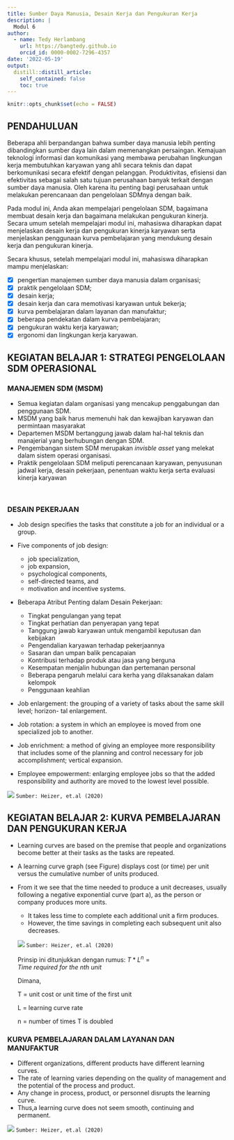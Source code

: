 ```yaml
---
title: Sumber Daya Manusia, Desain Kerja dan Pengukuran Kerja
description: |
  Modul 6
author: 
  - name: Tedy Herlambang
    url: https://bangtedy.github.io
    orcid_id: 0000-0002-7296-4357
date: '2022-05-19'
output:
  distill::distill_article:
    self_contained: false
    toc: true
---
```


```r
knitr::opts_chunk$set(echo = FALSE)
```

## PENDAHULUAN

Beberapa ahli berpandangan bahwa sumber daya manusia lebih penting dibandingkan sumber daya lain dalam memenangkan persaingan. Kemajuan teknologi informasi dan komunikasi yang membawa perubahan lingkungan kerja membutuhkan karyawan yang ahli secara teknis dan dapat berkomunikasi secara efektif dengan pelanggan. Produktivitas, efisiensi dan efektivitas sebagai salah satu tujuan perusahaan banyak terkait dengan sumber daya manusia. Oleh karena itu penting bagi perusahaan untuk melakukan perencanaan dan pengelolaan SDMnya dengan baik.

Pada modul ini, Anda akan mempelajari pengelolaan SDM, bagaimana membuat desain kerja dan bagaimana melakukan pengukuran kinerja. Secara umum setelah mempelajari modul ini, mahasiswa diharapkan dapat menjelaskan desain kerja dan pengukuran kinerja karyawan serta menjelaskan penggunaan kurva pembelajaran yang mendukung desain kerja dan pengukuran kinerja.

Secara khusus, setelah mempelajari modul ini, mahasiswa diharapkan mampu menjelaskan:

- [x] pengertian manajemen sumber daya manusia dalam organisasi;
- [x] praktik pengelolaan SDM;
- [x] desain kerja;
- [x] desain kerja dan cara memotivasi karyawan untuk bekerja;
- [x] kurva pembelajaran dalam layanan dan manufaktur;
- [x] beberapa pendekatan dalam kurva pembelajaran;
- [x] pengukuran waktu kerja karyawan;
- [x] ergonomi dan lingkungan kerja karyawan.

## KEGIATAN BELAJAR 1: STRATEGI PENGELOLAAN SDM OPERASIONAL

### MANAJEMEN SDM (MSDM)

- Semua kegiatan dalam organisasi yang mencakup penggabungan dan penggunaan SDM.
- MSDM yang baik harus memenuhi hak dan kewajiban karyawan dan permintaan masyarakat
- Departemen MSDM bertanggung jawab dalam hal-hal teknis dan manajerial yang berhubungan dengan SDM.
- Pengembangan sistem SDM merupakan *invisble asset* yang melekat dalam sistem operasi organisasi.
- Praktik pengelolaan SDM meliputi perencanaan karyawan, penyusunan jadwal kerja, desain pekerjaan, penentuan waktu kerja serta evaluasi kinerja karyawan

<br />

### DESAIN PEKERJAAN

- Job design specifies the tasks that constitute a job for an individual or a group. 
- Five components of job design: 
  +  job specialization, 
  +  job expansion, 
  +  psychological components, 
  +  self-directed teams, and 
  +  motivation and incentive systems.

- Beberapa Atribut Penting dalam Desain Pekerjaan:

  + Tingkat pengulangan yang tepat
  + Tingkat perhatian dan penyerapan yang tepat
  + Tanggung jawab karyawan untuk mengambil keputusan dan kebijakan
  + Pengendalian karyawan terhadap pekerjaannya
  + Sasaran dan umpan balik pencapaian
  + Kontribusi terhadap produk atau jasa yang berguna
  + Kesempatan menjalin hubungan dan pertemanan personal
  + Beberapa pengaruh melalui cara kerha yang dilaksanakan dalam kelompok
  + Penggunaan keahlian

- Job enlargement: the grouping of a variety of tasks
about the same skill level; horizon-
tal enlargement.

- Job rotation: a system in which an employee is
moved from one specialized job to
another.

- Job enrichment: a method of giving an employee
more responsibility that includes some of the planning and control
necessary for job accomplishment; vertical expansion.

- Employee empowerment: enlarging employee jobs so that
the added responsibility and
authority are moved to the lowest
level possible.

![](job-enlarge-enrich.png)
`Sumber: Heizer, et.al (2020)`


## KEGIATAN BELAJAR 2: KURVA PEMBELAJARAN DAN PENGUKURAN KERJA

- Learning curves are based on the premise that people and organizations become better at
their tasks as the tasks are repeated.
- A learning curve graph (see Figure) displays cost (or time) per unit versus the cumulative number of units produced. 
- From it we see that the time needed to produce a unit decreases, usually following a negative exponential curve (part a), as the person or company produces more units.
  + It takes less time to complete each additional unit a firm produces. 
  + However, the time savings in completing each subsequent unit also decreases.
  
  ![](learning-curve.png)
  `Sumber: Heizer, et.al (2020)`
  
  Prinsip ini ditunjukkan dengan rumus:
  $T * L^n = Time\ required\ for\ the\ nth\ unit$
  
  Dimana, 
  
  T = unit cost or unit time of the first unit
  
  L = learning curve rate
  
  n = number of times T is doubled

### KURVA PEMBELAJARAN DALAM LAYANAN DAN MANUFAKTUR

- Different organizations, different products have different learning curves. 
- The rate of learning varies depending on the quality of management and the potential of the process and product. 
- Any change in process, product, or personnel disrupts the learning curve.
- Thus,a learning curve does not seem smooth, continuing and permanent.

![](example-lc-effect.png)
`Sumber: Heizer, et.al (2020)`

